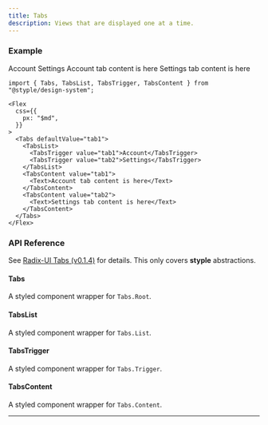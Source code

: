 ```yaml
---
title: Tabs
description: Views that are displayed one at a time.
---
```


### Example

<Preview>
  <Flex
    css={{
      px: "$md",
    }}
  >
    <Tabs defaultValue="tab1">
      <TabsList>
        <TabsTrigger value="tab1">Account</TabsTrigger>
        <TabsTrigger value="tab2">Settings</TabsTrigger>
      </TabsList>
      <TabsContent value="tab1">
        <Text>Account tab content is here</Text>
      </TabsContent>
      <TabsContent value="tab2">
        <Text>Settings tab content is here</Text>
      </TabsContent>
    </Tabs>
  </Flex>
</Preview>

```tsx outline=true
import { Tabs, TabsList, TabsTrigger, TabsContent } from "@styple/design-system";

<Flex
  css={{
    px: "$md",
  }}
>
  <Tabs defaultValue="tab1">
    <TabsList>
      <TabsTrigger value="tab1">Account</TabsTrigger>
      <TabsTrigger value="tab2">Settings</TabsTrigger>
    </TabsList>
    <TabsContent value="tab1">
      <Text>Account tab content is here</Text>
    </TabsContent>
    <TabsContent value="tab2">
      <Text>Settings tab content is here</Text>
    </TabsContent>
  </Tabs>
</Flex>
```

### API Reference

See [Radix-UI Tabs (v0.1.4)](https://www.radix-ui.com/docs/primitives/components/tabs) for details. This only covers **styple** abstractions.

#### Tabs

A styled component wrapper for `Tabs.Root`.

#### TabsList

A styled component wrapper for `Tabs.List`.

#### TabsTrigger

A styled component wrapper for `Tabs.Trigger`.

#### TabsContent

A styled component wrapper for `Tabs.Content`.

---